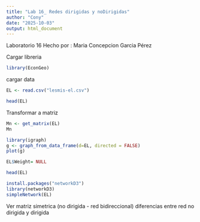 ```yaml
---
title: "Lab 16_ Redes dirigidas y noDirigidas"
author: "Cony"
date: "2025-10-03"
output: html_document
---
```

Laboratorio 16
Hecho por : Maria Concepcion  Garcia Pérez

Cargar libreria
```r
library(EconGeo)
```

cargar data
```r
EL <- read.csv("lesmis-el.csv")

head(EL)
```

Transformar a matriz
```r
Mn <- get_matrix(EL)
Mn

library(igraph)
g <- graph_from_data_frame(d=EL, directed = FALSE)
plot(g)

EL$Weight= NULL

head(EL)

install.packages("networkD3")
library(networkD3)
simpleNetwork(EL)
```

Ver matriz simetrica (no dirigida - red bidireccional)
diferencias entre red no dirigida y dirigida









